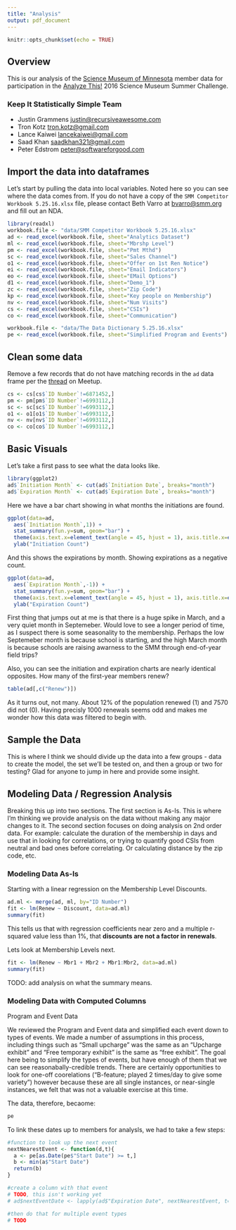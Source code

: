 ```yaml
---
title: "Analysis"
output: pdf_document
---
```


```r
knitr::opts_chunk$set(echo = TRUE)
```

## Overview

This is our analysis of the [Science Museum of Minnesota](https://www.smm.org) member data for participation in the [Analyze This!](http://www.meetup.com/AnalyzeThis/) 2016 Science Museum Summer Challenge.

### Keep It Statistically Simple Team

- Justin Grammens <justin@recursiveawesome.com>
- Tron Kotz <tron.kotz@gmail.com>
- Lance Kaiwei <lancekaiwei@gmail.com>
- Saad Khan <saadkhan321@gmail.com>
- Peter Edstrom <peter@softwareforgood.com>


## Import the data into dataframes

Let's start by pulling the data into local variables. Noted here so you can see where the data comes from. If you do not have a copy of the `SMM Competitor Workbook 5.25.16.xlsx` file, please contact Beth Varro at <bvarro@smm.org> and fill out an NDA.

```r
library(readxl)
workbook.file <- "data/SMM Competitor Workbook 5.25.16.xlsx"
ad <- read_excel(workbook.file, sheet="Analytics Dataset")
ml <- read_excel(workbook.file, sheet="Mbrshp Level")
pm <- read_excel(workbook.file, sheet="Pmt Mthd")
sc <- read_excel(workbook.file, sheet="Sales Channel")
o1 <- read_excel(workbook.file, sheet="Offer on 1st Ren Notice")
ei <- read_excel(workbook.file, sheet="Email Indicators")
eo <- read_excel(workbook.file, sheet="EMail Options")
d1 <- read_excel(workbook.file, sheet="Demo_1")
zc <- read_excel(workbook.file, sheet="Zip Code")
kp <- read_excel(workbook.file, sheet="Key people on Membership")
nv <- read_excel(workbook.file, sheet="Num Visits")
cs <- read_excel(workbook.file, sheet="CSIs")
co <- read_excel(workbook.file, sheet="Communication")

workbook.file <- "data/The Data Dictionary 5.25.16.xlsx"
pe <- read_excel(workbook.file, sheet="Simplified Program and Events")
```

## Clean some data

Remove a few records that do not have matching records in the `ad` data frame per the [thread](http://www.meetup.com/AnalyzeThis/events/230716702/?read=1&_af=event&_af_eid=230716702&https=off) on Meetup.

```r
cs <- cs[cs$`ID Number`!=6871452,]
pm <- pm[pm$`ID Number`!=6993112,]
sc <- sc[sc$`ID Number`!=6993112,]
o1 <- o1[o1$`ID Number`!=6993112,]
nv <- nv[nv$`ID Number`!=6993112,]
co <- co[co$`ID Number`!=6993112,]
```

## Basic Visuals

Let's take a first pass to see what the data looks like. 

```r
library(ggplot2)
ad$`Initiation Month` <- cut(ad$`Initiation Date`, breaks="month")
ad$`Expiration Month` <- cut(ad$`Expiration Date`, breaks="month")
```

Here we have a bar chart showing in what months the initiations are found.

```r
ggplot(data=ad,
  aes(`Initiation Month`,1)) +
  stat_summary(fun.y=sum, geom="bar") +
  theme(axis.text.x=element_text(angle = 45, hjust = 1), axis.title.x=element_blank()) +
  ylab("Initiation Count")
```

And this shows the expirations by month. Showing expirations as a negative count.

```r
ggplot(data=ad,
  aes(`Expiration Month`,-1)) +
  stat_summary(fun.y=sum, geom="bar") +
  theme(axis.text.x=element_text(angle = 45, hjust = 1), axis.title.x=element_blank()) +
  ylab("Expiration Count")
```

First thing that jumps out at me is that there is a huge spike in March, and a very quiet month in Septemeber. Would love to see a longer period of time, as I suspect there is some seasonality to the membership. Perhaps the low Septemeber month is because school is starting, and the high March month is because schools are raising awarness to the SMM through end-of-year field trips? 

Also, you can see the initiation and expiration charts are nearly identical opposites. How many of the first-year members renew? 

```r
table(ad[,c("Renew")])
```

As it turns out, not many. About 12% of the population renewed (1) and 7570 did not (0). Having precisly 1000 renewals seems odd and makes me wonder how this data was filtered to begin with. 

## Sample the Data

This is where I think we should divide up the data into a few groups - data to create the model, the set we'll be tested on, and then a group or two for testing? Glad for anyone to jump in here and provide some insight. 

## Modeling Data / Regression Analysis

Breaking this up into two sections. The first section is As-Is. This is where I'm thinking we provide analysis on the data without making any major changes to it. The second section focuses on doing analysis on 2nd order data. For example: calculate the duration of the membership in days and use that in looking for correlations, or trying to quantify good CSIs from neutral and bad ones before correlating. Or calculating distance by the zip code, etc.

### Modeling Data As-Is

Starting with a linear regression on the Membership Level Discounts.

```r
ad.ml <- merge(ad, ml, by="ID Number")
fit <- lm(Renew ~ Discount, data=ad.ml)
summary(fit)
```

This tells us that with regression coefficients near zero and a multiple r-squared value less than 1%, that **discounts are not a factor in renewals**.

Lets look at Membership Levels next.

```r
fit <- lm(Renew ~ Mbr1 + Mbr2 + Mbr1:Mbr2, data=ad.ml)
summary(fit)
```

TODO: add analysis on what the summary means.

### Modeling Data with Computed Columns

Program and Event Data

We reviewed the Program and Event data and simplified each event down to types of events. We made a number of assumptions in this process, including things such as "Small upcharge" was the same as an "Upcharge exhibit" and "Free temporary exhibit" is the same as "free exhibit". The goal here being to simplify the types of events, but have enough of them that we can see reasonabally-credible trends. There are certainly opportunities to look for one-off coorelations ("B-feature; played 2 times/day to give some variety") however because these are all single instances, or near-single instances, we felt that was not a valuable exercise at this time. 

The data, therefore, becaome:

```r
pe
```

To link these dates up to members for analysls, we had to take a few steps:

```r
#function to look up the next event
nextNearestEvent <- function(d,t){
  a <- pe[as.Date(pe$"Start Date") >= t,]
  b <- min(a$"Start Date")
  return(b)
}

#create a column with that event
# TODO, this isn't working yet
# ad$nextEventDate <- lapply(ad$"Expiration Date", nextNearestEvent, t="Expiration Date")

#then do that for multiple event types
# TODO
```
